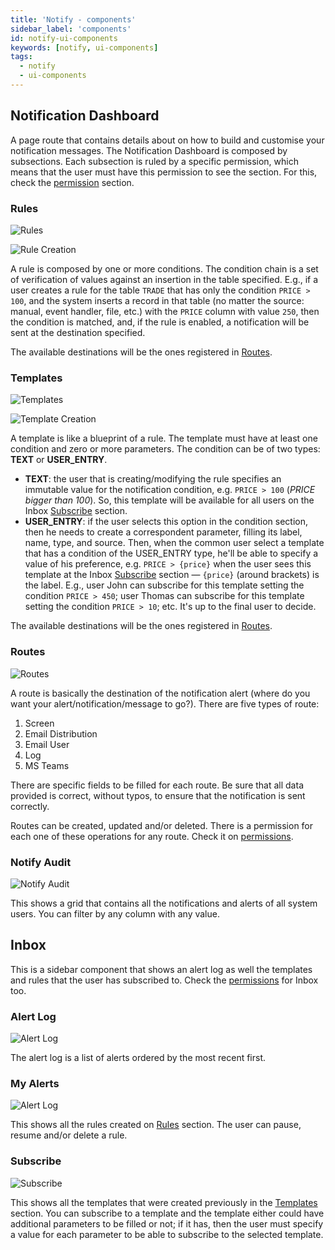 ```yaml
---
title: 'Notify - components'
sidebar_label: 'components'
id: notify-ui-components
keywords: [notify, ui-components]
tags:
  - notify
  - ui-components
---
```


## Notification Dashboard

A page route that contains details about on how to build and customise your notification messages. The Notification Dashboard is composed by subsections. Each subsection is ruled by a specific permission, which means that the user must have this permission to see the section. For this, check the [permission](../notify-permissions) section.

### Rules

![Rules](/img/pbc-notify-ui/01_rules.png)

![Rule Creation](/img/pbc-notify-ui/05_rule-dialog.png)

A rule is composed by one or more conditions. The condition chain is a set of verification of values against an insertion in the table specified. E.g., if a user creates a rule for the table `TRADE` that has only the condition `PRICE > 100`, and the system inserts a record in that table (no matter the source: manual, event handler, file, etc.) with the `PRICE` column with value `250`, then the condition is matched, and, if the rule is enabled, a notification will be sent at the destination specified.

The available destinations will be the ones registered in [Routes](#13-routes).

### Templates

![Templates](/img/pbc-notify-ui/02_templates.png)

![Template Creation](/img/pbc-notify-ui/06_template-dialog.png)

A template is like a blueprint of a rule. The template must have at least one condition and zero or more parameters. The condition can be of two types: **TEXT** or **USER_ENTRY**.

- **TEXT**: the user that is creating/modifying the rule specifies an immutable value for the notification condition, e.g. `PRICE > 100` (*PRICE bigger than 100*). So, this template will be available for all users on the Inbox [Subscribe](#23-subscribe) section.
- **USER_ENTRY**: if the user selects this option in the condition section, then he needs to create a correspondent parameter, filling its label, name, type, and source. Then, when the common user select a template that has a condition of the USER_ENTRY type, he'll be able to specify a value of his preference, e.g. `PRICE > {price}` when the user sees this template at the Inbox [Subscribe](#23-subscribe) section — `{price}` (around brackets) is the label. E.g., user John can subscribe for this template setting the condition `PRICE > 450`; user Thomas can subscribe for this template setting the condition `PRICE > 10`; etc. It's up to the final user to decide.

The available destinations will be the ones registered in [Routes](#13-routes).

### Routes

![Routes](/img/pbc-notify-ui/03_routes.png)

A route is basically the destination of the notification alert (where do you want your alert/notification/message to go?). There are five types of route:

1. Screen
2. Email Distribution
3. Email User
4. Log
5. MS Teams

There are specific fields to be filled for each route. Be sure that all data provided is correct, without typos, to ensure that the notification is sent correctly.

Routes can be created, updated and/or deleted. There is a permission for each one of these operations for any route. Check it on [permissions](../notify-permissions#routes).

### Notify Audit

![Notify Audit](/img/pbc-notify-ui/04_notify_audit.png)

This shows a grid that contains all the notifications and alerts of all system users. You can filter by any column with any value.

## Inbox

This is a sidebar component that shows an alert log as well the templates and rules that the user has subscribed to. Check the [permissions](../notify-permissions#inbox) for Inbox too.

### Alert Log

![Alert Log](/img/pbc-notify-ui/07_inbox-alert-log.png)

The alert log is a list of alerts ordered by the most recent first.

### My Alerts

![Alert Log](/img/pbc-notify-ui/08_inbox-my-alerts.png)

This shows all the rules created on [Rules](#11-rules) section. The user can pause, resume and/or delete a rule.

### Subscribe

![Subscribe](/img/pbc-notify-ui/09_inbox-subscribe.png)

This shows all the templates that were created previously in the [Templates](#12-templates) section. You can subscribe to a template and the template either could have additional parameters to be filled or not; if it has, then the user must specify a value for each parameter to be able to subscribe to the selected template.